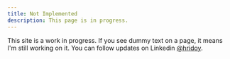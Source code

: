 ```yaml
---
title: Not Implemented
description: This page is in progress.
---
```


<Callout>

This site is a work in progress. If you see dummy text on a page, it means I'm still working on it. You can follow updates on Linkedin [@hridoy](https://www.linkedin.com/in/hridoyahmedcse).

</Callout>
